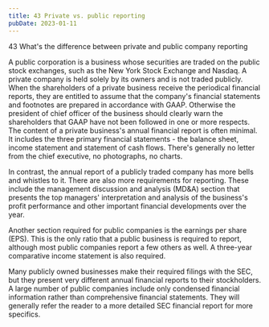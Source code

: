 ```yaml
---
title: 43 Private vs. public reporting
pubDate: 2023-01-11
---
```


43 What's the difference between private and public company reporting

A public corporation is a business whose securities are traded on the public stock exchanges, such as the New York Stock Exchange and Nasdaq. A private company is held solely by its owners and is not traded publicly.  When the shareholders of a private business receive the periodical financial reports, they are entitled to assume that the company's financial statements and footnotes are prepared in accordance with GAAP. Otherwise the president of chief officer of the business should clearly warn the shareholders that GAAP have not been followed in one or more respects. The content of a private business's annual financial report is often minimal. It includes the three primary financial statements - the balance sheet, income statement and statement of cash flows. There's generally no letter from the chief executive, no photographs, no charts.

In contrast, the annual report of a publicly traded company has more bells and whistles to it. There are also more requirements for reporting. These include the management discussion and analysis (MD&A) section that presents the top managers' interpretation and analysis of the business's profit performance and other important financial developments over the year. 

Another section required for public companies is the earnings per share (EPS). This is the only ratio that a public business is required to report, although most public companies report a few others as well. A three-year comparative income statement is also required.

Many publicly owned businesses make their required filings with the SEC, but they present very different annual financial reports to their stockholders. A large number of public companies include only condensed financial information rather than comprehensive financial statements. They will generally refer the reader to a more detailed SEC financial report for more specifics.